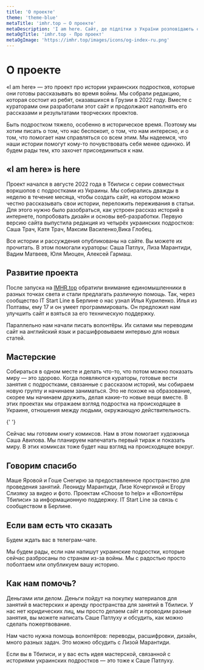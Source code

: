 ```yaml
---
title: 'О проекте'
theme: 'theme-blue'
metaTitle: 'imhr.top — О проекте'
metaDescription: 'I am here. Сайт, де підлітки з України розповідають свої історії.'
metaOgTitle: 'imhr.top - Про проект'
metaOgImage: 'https://imhr.top/images/icons/og-index-ru.png'
---
```


# О проекте

«I am here» — это проект про истории украинских подростков, которые они готовы рассказывать во время войны. Мы собрали редакцию, которая состоит из ребят, оказавшихся в Грузии в 2022 году. Вместе с кураторами они разработали этот сайт и продолжают наполнять его рассказами и результатами творческих проектов.

Быть подростком тяжело, особенно в историческое время. Поэтому мы хотим писать о том, что нас беспокоит, о том, что нам интересно, и о том, что помогает нам справляться со всем этим. Мы надеемся, что наши истории помогут кому-то почувствовать себя менее одиноко. И будем рады тем, кто захочет присоединиться к нам.

## «I am here» is here

Проект начался в августе 2022 года в Тбилиси с серии совместных воркшопов с подростками из Украины. Мы собирались дважды в неделю в течение месяца, чтобы создать сайт, на котором можно честно рассказывать свои истории, переложить переживания в статьи. Для этого нужно было разобраться, как устроен рассказ историй в интернете, попробовать дизайн и основы веб-разработки. Первую версию сайта выпустила редакция из четырёх украинских подростков: Саша Трач, Катя Трач, Максим Василенко,Вика Глобец.

Все истории и рассуждения опубликованы на сайте. Вы можете их прочитать. В этом помогали кураторы: Саша Патлух, Лиза Марантиди, Вадим Матвеев, Юля Миоцен, Алексей Гармаш.

<ImageGrid>
  <GridPhoto
    src="/images/name/sasha.jpg"
    alt="Саша во время прогулки по Ботаническому саду"
  />
  <GridPhoto src="/images/name/vika.jpg" alt="Вика позирует" />
  <GridPhoto
    src="/images/name/maks-vika.jpg"
    alt="Макс и Вика что-то не поделили"
  />
  <GridPhoto src="/images/name/maks.jpg" alt="Макс" />
  <GridPhoto src="/images/name/pes.jpg" alt="Пёс лежит и отдыхает" />
  <GridPhoto src="/images/name/kate.jpg" alt="Катя внимательно смотрит вдаль" />
</ImageGrid>

## Развитие проекта

После запуска на [IMHR.top](http://IMHR.top) обратили внимание единомышленники в разных точках света и стали предлагать различную помощь. Так, через сообщество <BlankLink path="https://t.me/itstartline">IT Start Line</BlankLink> в Берлине о нас узнал Илья Куриленко. Илья из Полтавы, ему 17 и он умеет программировать. Он предложил нам улучшить сайт и взяться за его техническую поддержку.

Параллельно нам начали писать волонтёры. Их силами мы переводим сайт на английский язык и расшифровываем интервью для новых статей.

## Мастерские

Собираться в одном месте и делать что-то, что потом можно показать миру — это здорово. Когда появляются кураторы, готовые вести занятия с подростками, связанные с рассказом историй, мы собираем новую группу и начинаем заниматься. Это не похоже на образование, скорее мы начинаем дружить, делая какие-то новые вещи вместе. В этих проектах мы отражаем взгляд подростка на происходящее в Украине, отношения между людьми, окружающую действительность.

{' '}

<PhotoFullPage src="/images/name/work-process.jpg" text="" />
Сейчас мы готовим книгу комиксов. Нам в этом помогает художница Саша Авилова. Мы
планируем напечатать первый тираж и показать миру. В этих комиксах тоже будет наш
взгляд на происходящее вокруг.

## Говорим спасибо

Маше Яровой и Гоше Снегирю за предоставленное пространство для проведения занятий. Леониду Марантиди, Лизе Кочергиной и Егору Слизяку за видео и фото. Проектам <BlankLink path="https://choosetohelp.ge/">«Choose to help»</BlankLink> и <BlankLink path="https://t.me/volunteerstbilisi">«Волонтёры Тбилиси»</BlankLink> за информационную поддержку. <BlankLink path="https://t.me/itstartline">IT Start Line</BlankLink> за связь с сообществом в Берлине.

## Если вам есть что сказать

Будем ждать вас в <BlankLink path="https://t.me/+tiiH3XpLUB03YWFi">телеграм-чате</BlankLink>.

Мы будем рады, если нам напишут украинские подростки, которые сейчас разбросаны по странам из-за войны. Мы с радостью просто поболтаем или опубликуем вашу историю.

## Как нам помочь?

Деньгами или делом. Деньги пойдут на покупку материалов для занятий в мастерских и аренду пространства для занятий в Тбилиси. У нас нет юридических лиц, мы просто делаем сайт и проводим разные занятия, вы можете написать <BlankLink path="https://t.me/pa7lux">Саше Патлуху</BlankLink> и обсудить, как можно сделать пожертвование.

Нам часто нужна помощь волонтёров: переводы, расшифровки, дизайн, много разных задач. Это можно обсудить с <BlankLink path="https://t.me/lisa_marantidi">Лизой Марантиди</BlankLink>.

Если вы в Тбилиси, и у вас есть идея мастерской, связанной с историями украинских подростков — это тоже к <BlankLink path="https://t.me/pa7lux">Саше Патлуху</BlankLink>.
